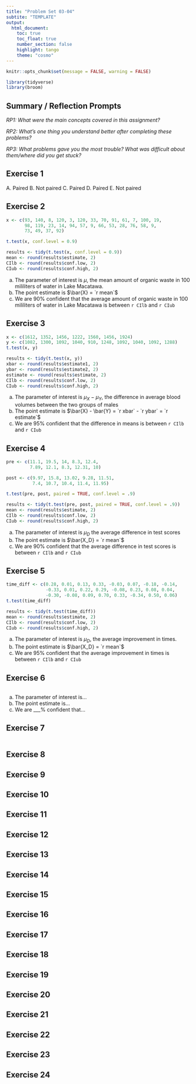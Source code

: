 ```yaml
---
title: "Problem Set 03-04"
subtite: "TEMPLATE"
output: 
  html_document:
    toc: true
    toc_float: true
    number_section: false
    highlight: tango
    theme: "cosmo"
---
```


```r
knitr::opts_chunk$set(message = FALSE, warning = FALSE)
```

```r
library(tidyverse)
library(broom)
```


## Summary / Reflection Prompts

*RP1: What were the main concepts covered in this assignment?*

*RP2: What's one thing you understand better after completing these problems?*

*RP3: What problems gave you the most trouble? What was difficult about them/where did you get stuck?*

## Exercise 1

A. Paired
B. Not paired
C. Paired
D. Paired
E. Not paired

## Exercise 2

```r
x <- c(93, 140, 8, 120, 3, 120, 33, 70, 91, 61, 7, 100, 19,
       98, 119, 23, 14, 94, 57, 9, 66, 53, 28, 76, 58, 9, 
       73, 49, 37, 92)

t.test(x, conf.level = 0.9)
```

```r
results <- tidy(t.test(x, conf.level = 0.9))
mean <- round(results$estimate, 2)
CIlb <- round(results$conf.low, 2)
CIub <- round(results$conf.high, 2)
```

a. The parameter of interest is $\mu$, the mean amount of organic waste in 100 mililiters of water in Lake Macatawa. 
b. The point estimate is $\bar{X} = `r mean`$
c. We are 90% confident that the average amount of organic waste in 100 mililiters of water in Lake Macatawa is between `r CIlb` and `r CIub`

## Exercise 3

```r
x <- c(1612, 1352, 1456, 1222, 1560, 1456, 1924)
y <- c(1082, 1300, 1092, 1040, 910, 1248, 1092, 1040, 1092, 1288)
t.test(x, y)
```

```r
results <- tidy(t.test(x, y))
xbar <- round(results$estimate1, 2)
ybar <- round(results$estimate2, 2)
estimate <- round(results$estimate, 2)
CIlb <- round(results$conf.low, 2)
CIub <- round(results$conf.high, 2)
```

a. The parameter of interest is $\mu_X - \mu_Y$, the  difference in average blood volumes between the two groups of males
b. The point estimate is $\bar{X} - \bar{Y} = `r xbar` - `r ybar` = `r estimate`$
c. We are 95% confident that the difference in means is between `r CIlb` and `r CIub`

## Exercise 4

```r
pre <- c(11.1, 19.5, 14, 8.3, 12.4, 
         7.89, 12.1, 8.3, 12.31, 10)

post <- c(9.97, 15.8, 13.02, 9.28, 11.51, 
          7.4, 10.7, 10.4, 11.4, 11.95)

t.test(pre, post, paired = TRUE, conf.level = .9)
```

```r
results <- tidy(t.test(pre, post, paired = TRUE, conf.level = .9))
mean <- round(results$estimate, 2)
CIlb <- round(results$conf.low, 2)
CIub <- round(results$conf.high, 2)
```

a. The parameter of interest is $\mu_D$ the average difference in test scores
b. The point estimate is $\bar{X_D} = `r mean`$
c. We are 90% confident that the average difference in test scores is between `r CIlb` and `r CIub`

## Exercise 5

```r
time_diff <- c(0.28, 0.01, 0.13, 0.33, -0.03, 0.07, -0.18, -0.14,
               -0.33, 0.01, 0.22, 0.29, -0.08, 0.23, 0.08, 0.04,
               -0.30, -0.08, 0.09, 0.70, 0.33, -0.34, 0.50, 0.06)
t.test(time_diff)
```

```r
results <- tidy(t.test(time_diff))
mean <- round(results$estimate, 2)
CIlb <- round(results$conf.low, 2)
CIub <- round(results$conf.high, 2)
```

a. The parameter of interest is $\mu_D$, the average improvement in times. 
b. The point estimate is $\bar{X_D} = `r mean`$
c. We are 95% confident that the average improvement in times is between `r CIlb` and `r CIub`

## Exercise 6

```r

```

a. The parameter of interest is... 
b. The point estimate is...
c. We are ___% confident that... 

## Exercise 7

```r

```

## Exercise 8



## Exercise 9




## Exercise 10



## Exercise 11




## Exercise 12



## Exercise 13



## Exercise 14



## Exercise 15



## Exercise 16



## Exercise 17


## Exercise 18


## Exercise 19


## Exercise 20


## Exercise 21


## Exercise 22


## Exercise 23


## Exercise 24



